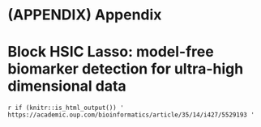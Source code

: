 \backmatter

# (APPENDIX) Appendix {-}

# Block HSIC Lasso: model-free biomarker detection for ultra-high dimensional data

\includepdf[pages=-, scale=1]{articles/climente_2019.pdf}

`r if (knitr::is_html_output()) '
https://academic.oup.com/bioinformatics/article/35/14/i427/5529193
'`